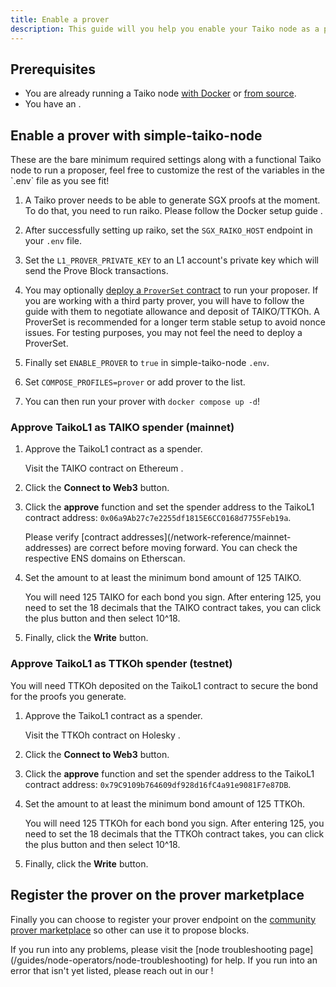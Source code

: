 ```yaml
---
title: Enable a prover
description: This guide will you help you enable your Taiko node as a prover.
---
```



## Prerequisites

- You are already running a Taiko node [with Docker](/guides/node-operators/run-a-taiko-node-with-docker) or [from source](/guides/node-operators/build-a-taiko-node-from-source).
- You have an <NewTabLink href="https://github.com/ayeks/SGX-hardware#hardware-with-sgx2-support" text="SGX v2 capable machine"/>.

## Enable a prover with simple-taiko-node

<Aside>
These are the bare minimum required settings along with a functional Taiko node to run a proposer, feel free to customize the rest of the variables in the `.env` file as you see fit!
</Aside>

<Steps>

1. A Taiko prover needs to be able to generate SGX proofs at the moment. To do that, you need to run raiko. Please follow the Docker setup guide <NewTabLink href="https://github.com/taikoxyz/raiko/blob/main/docs/README_Docker_and_RA.md" text="here"/>.

2. After successfully setting up raiko, set the `SGX_RAIKO_HOST` endpoint in your `.env` file.

3. Set the `L1_PROVER_PRIVATE_KEY` to an L1 account's private key which will send the Prove Block transactions.

4. You may optionally [deploy a `ProverSet` contract](/guides/node-operators/deploy-a-proverset) to run your proposer. If you are working with a third party prover, you will have to follow the guide with them to negotiate allowance and deposit of TAIKO/TTKOh. A ProverSet is recommended for a longer term stable setup to avoid nonce issues. For testing purposes, you may not feel the need to deploy a ProverSet.

5. Finally set `ENABLE_PROVER` to `true` in simple-taiko-node `.env`.

6. Set `COMPOSE_PROFILES=prover` or add prover to the list.

7. You can then run your prover with `docker compose up -d`!

</Steps>

### Approve TaikoL1 as TAIKO spender (mainnet)

<Steps>

1. Approve the TaikoL1 contract as a spender.

   Visit the TAIKO contract on Ethereum <NewTabLink href="https://etherscan.io/address/0x10dea67478c5f8c5e2d90e5e9b26dbe60c54d800#writeProxyContract" text="here"/>.

2. Click the **Connect to Web3** button.

3. Click the **approve** function and set the spender address to the TaikoL1 contract address: `0x06a9Ab27c7e2255df1815E6CC0168d7755Feb19a`.

   <Aside>
      Please verify [contract addresses](/network-reference/mainnet-addresses) are correct before moving forward. You can check the respective ENS domains on Etherscan.
   </Aside>

4. Set the amount to at least the minimum bond amount of 125 TAIKO.

   You will need 125 TAIKO for each bond you sign. After entering 125, you need to set the 18 decimals that the TAIKO contract takes, you can click the plus button and then select 10^18.

5. Finally, click the **Write** button.

</Steps>

### Approve TaikoL1 as TTKOh spender (testnet)

You will need TTKOh deposited on the TaikoL1 contract to secure the bond for the proofs you generate.

<Steps>

1. Approve the TaikoL1 contract as a spender.

   Visit the TTKOh contract on Holesky <NewTabLink href="https://holesky.etherscan.io/address/0x6490E12d480549D333499236fF2Ba6676C296011#writeProxyContract" text="here"/>.

2. Click the **Connect to Web3** button.

3. Click the **approve** function and set the spender address to the TaikoL1 contract address: `0x79C9109b764609df928d16fC4a91e9081F7e87DB`.

4. Set the amount to at least the minimum bond amount of 125 TTKOh.

   You will need 125 TTKOh for each bond you sign. After entering 125, you need to set the 18 decimals that the TTKOh contract takes, you can click the plus button and then select 10^18.

5. Finally, click the **Write** button.

</Steps>

## Register the prover on the prover marketplace

Finally you can choose to register your prover endpoint on the <a href="https://dojonode.xyz/tatami" target="_blank">community prover marketplace</a> so other can use it to propose blocks.

<Card title="Troubleshooting" icon="error">
    If you run into any problems, please visit the [node troubleshooting page](/guides/node-operators/node-troubleshooting) for help.
    If you run into an error that isn't yet listed, please reach out in our <NewTabLink href="https://discord.com/invite/taikoxyz" text="Discord"/>!
</Card>

